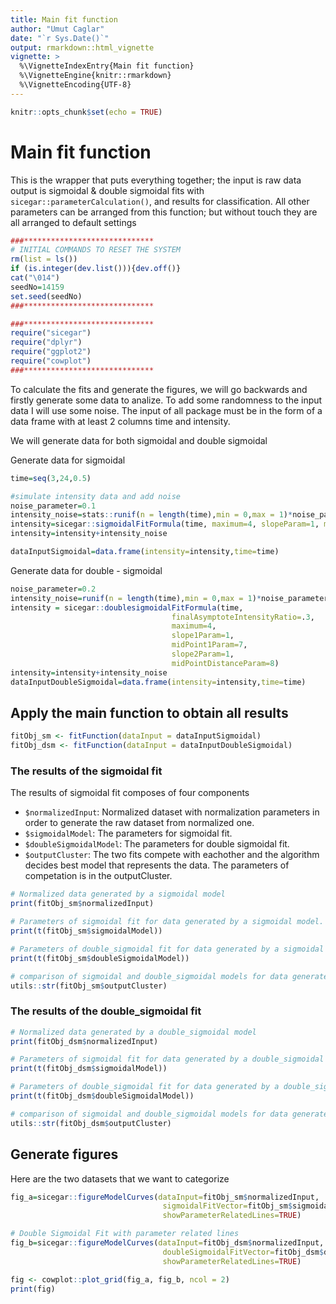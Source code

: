 ```yaml
---
title: Main fit function
author: "Umut Caglar"
date: "`r Sys.Date()`"
output: rmarkdown::html_vignette
vignette: >
  %\VignetteIndexEntry{Main fit function}
  %\VignetteEngine{knitr::rmarkdown}
  %\VignetteEncoding{UTF-8}
---
```

  
```r
knitr::opts_chunk$set(echo = TRUE)
```
  
# Main fit function
This is the wrapper that puts everything together; the input is raw data output is sigmoidal & double sigmoidal fits with `sicegar::parameterCalculation()`, and results for classification. All other parameters can be arranged from this function; but without touch they are all arranged to default settings
  
  
```r

###*****************************
# INITIAL COMMANDS TO RESET THE SYSTEM
rm(list = ls())
if (is.integer(dev.list())){dev.off()}
cat("\014")
seedNo=14159
set.seed(seedNo)
###*****************************

###*****************************
require("sicegar")
require("dplyr")
require("ggplot2")
require("cowplot")
###*****************************
```


To calculate the fits and generate the figures, we will go backwards and firstly generate some data to analize. To add some randomness to the input data I will use some noise. The input of all package must be in the form of a data frame with at least 2 columns time and intensity. 

We will generate data for both sigmoidal and double sigmoidal 

Generate data for sigmoidal
```r
time=seq(3,24,0.5)

#simulate intensity data and add noise
noise_parameter=0.1
intensity_noise=stats::runif(n = length(time),min = 0,max = 1)*noise_parameter
intensity=sicegar::sigmoidalFitFormula(time, maximum=4, slopeParam=1, midPoint=8)
intensity=intensity+intensity_noise

dataInputSigmoidal=data.frame(intensity=intensity,time=time)
```


Generate data for double - sigmoidal
```r
noise_parameter=0.2
intensity_noise=runif(n = length(time),min = 0,max = 1)*noise_parameter
intensity = sicegar::doublesigmoidalFitFormula(time,
                                    finalAsymptoteIntensityRatio=.3,
                                    maximum=4,
                                    slope1Param=1,
                                    midPoint1Param=7,
                                    slope2Param=1,
                                    midPointDistanceParam=8)
intensity=intensity+intensity_noise
dataInputDoubleSigmoidal=data.frame(intensity=intensity,time=time)
```


## Apply the main function to obtain all results

```r
fitObj_sm <- fitFunction(dataInput = dataInputSigmoidal)
fitObj_dsm <- fitFunction(dataInput = dataInputDoubleSigmoidal)
```

### The results of the sigmoidal fit

The results of sigmoidal fit composes of four components

* `$normalizedInput`: Normalized dataset with normalization parameters in order to generate the raw dataset from normalized one. 
* `$sigmoidalModel`: The parameters for sigmoidal fit.
* `$doubleSigmoidalModel`: The parameters for double sigmoidal fit.
* `$outputCluster`: The two fits compete with eachother and the algorithm decides best model that represents the data. The parameters of competation is in the outputCluster.



```r

# Normalized data generated by a sigmoidal model
print(fitObj_sm$normalizedInput)

# Parameters of sigmoidal fit for data generated by a sigmoidal model. For details look at "sigmoidal_vignette" and "parameterCalculation_vignette".
print(t(fitObj_sm$sigmoidalModel))

# Parameters of double_sigmoidal fit for data generated by a sigmoidal model. For details look at "double_sigmoidal_vignette" and "parameterCalculation_vignette".
print(t(fitObj_sm$doubleSigmoidalModel))

# comparison of sigmoidal and double_sigmoidal models for data generated by a sigmoidal model. Sigmoidal model is the winner. For details of the parameters look at "categorize_vignette"
utils::str(fitObj_sm$outputCluster)
```


### The results of the double_sigmoidal fit

```r

# Normalized data generated by a double_sigmoidal model
print(fitObj_dsm$normalizedInput)

# Parameters of sigmoidal fit for data generated by a double_sigmoidal model. For details look at "sigmoidal_vignette" and "parameterCalculation_vignette".
print(t(fitObj_dsm$sigmoidalModel))

# Parameters of double_sigmoidal fit for data generated by a double_sigmoidal model. For details look at "double_sigmoidal_vignette" and "parameterCalculation_vignette".
print(t(fitObj_dsm$doubleSigmoidalModel))

# comparison of sigmoidal and double_sigmoidal models for data generated by a double_sigmoidal model. double_sigmoidal model is the winner. For details of the parameters look at "categorize_vignette"
utils::str(fitObj_dsm$outputCluster)
```

## Generate figures

Here are the two datasets that we want to categorize
```r
fig_a=sicegar::figureModelCurves(dataInput=fitObj_sm$normalizedInput,
                                  sigmoidalFitVector=fitObj_sm$sigmoidalModel,
                                  showParameterRelatedLines=TRUE)

# Double Sigmoidal Fit with parameter related lines
fig_b=sicegar::figureModelCurves(dataInput=fitObj_dsm$normalizedInput,
                                  doubleSigmoidalFitVector=fitObj_dsm$doubleSigmoidalModel,
                                  showParameterRelatedLines=TRUE)

fig <- cowplot::plot_grid(fig_a, fig_b, ncol = 2)
print(fig)
```

